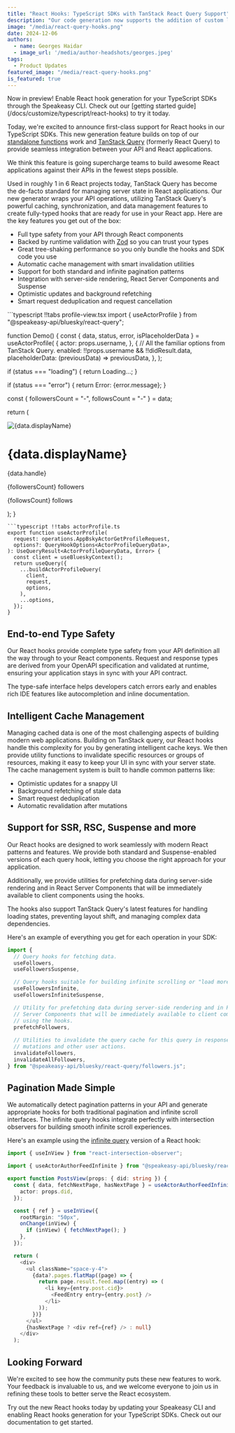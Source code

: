```yaml
---
title: "React Hooks: TypeScript SDKs with TanStack React Query Support"
description: "Our code generation now supports the addition of custom logic to SDKs, allowing you to further customize your SDKs."
image: "/media/react-query-hooks.png"
date: 2024-12-06
authors:
  - name: Georges Haidar
  - image_url: '/media/author-headshots/georges.jpeg'
tags:
  - Product Updates
featured_image: "/media/react-query-hooks.png"
is_featured: true
---
```





<div className="Callout" data-title="Preview Availability" data-variant="success">
  Now in preview! Enable React hook generation for your TypeScript SDKs through the Speakeasy CLI. Check out our [getting started guide](/docs/customize/typescript/react-hooks) to try it today.
</div>

Today, we're excited to announce first-class support for React hooks in our TypeScript SDKs. This new generation feature builds on top of our [standalone functions](/post/standalone-functions) work and [TanStack Query](https://tanstack.com/query/latest) (formerly React Query) to provide seamless integration between your API and React applications.

We think this feature is going supercharge teams to build awesome React applications against their APIs in the fewest steps possible.

Used in roughly 1 in 6 React projects today, TanStack Query has become the de-facto standard for managing server state in React applications. Our new generator wraps your API operations, utilizing TanStack Query's powerful caching, synchronization, and data management features to create fully-typed hooks that are ready for use in your React app. Here are the key features you get out of the box:

- Full type safety from your API through React components
- Backed by runtime validation with [Zod](https://zod.dev) so you can trust your types
- Great tree-shaking performance so you only bundle the hooks and SDK code you use
- Automatic cache management with smart invalidation utilities
- Support for both standard and infinite pagination patterns
- Integration with server-side rendering, React Server Components and Suspense
- Optimistic updates and background refetching
- Smart request deduplication and request cancellation

<div className="CodeWithTabs">
```typescript !!tabs profile-view.tsx
import { useActorProfile } from "@speakeasy-api/bluesky/react-query";

function Demo() {
  const { data, status, error, isPlaceholderData } = useActorProfile(
    {
      actor: props.username,
    },
    {
      // All the familiar options from TanStack Query.
      enabled: !!props.username && !!didResult.data,
      placeholderData: (previousData) => previousData,
    },
  );

  if (status === "loading") {
    return <span className="div">Loading...</span>;
  }

  if (status === "error") {
    return <span className="div">Error: {error.message}</span>;
  }

  const { followersCount = "-", followsCount = "-" } = data;

  return (
    <div className="inline-flex items-start gap-2 rounded border-zinc-800">
      <img
        className="w-16 aspect-square rounded-full"
        src={data.avatar}
        alt={data.displayName}
      />
      <div>
        <h1 className="text-2xl">{data.displayName}</h1>
        <p className="text-muted-foreground">{data.handle}</p>
        <p>
          <span className="font-semibold">{followersCount}</span>
          <span className="text-muted-foreground">followers</span>
        </p>
        <p>
          <span className="font-semibold">{followsCount}</span>
          <span className="text-muted-foreground">follows</span>
        </p>
      </div>
    </div>
  );
}
```
```typescript !!tabs actorProfile.ts
export function useActorProfile(
  request: operations.AppBskyActorGetProfileRequest,
  options?: QueryHookOptions<ActorProfileQueryData>,
): UseQueryResult<ActorProfileQueryData, Error> {
  const client = useBlueskyContext();
  return useQuery({
    ...buildActorProfileQuery(
      client,
      request,
      options,
    ),
    ...options,
  });
}
```
</div>

## End-to-end Type Safety

Our React hooks provide complete type safety from your API definition all the way through to your React components. Request and response types are derived from your OpenAPI specification and validated at runtime, ensuring your application stays in sync with your API contract.

The type-safe interface helps developers catch errors early and enables rich IDE features like autocompletion and inline documentation.

## Intelligent Cache Management

Managing cached data is one of the most challenging aspects of building modern web applications. Building on TanStack query, our React hooks handle this complexity for you by generating intelligent cache keys. We then provide utility functions to invalidate specific resources or groups of resources, making it easy to keep your UI in sync with your server state. The cache management system is built to handle common patterns like:

- Optimistic updates for a snappy UI
- Background refetching of stale data
- Smart request deduplication
- Automatic revalidation after mutations

## Support for SSR, RSC, Suspense and more

Our React hooks are designed to work seamlessly with modern React patterns and features. We provide both standard and Suspense-enabled versions of each query hook, letting you choose the right approach for your application.

Additionally, we provide utilities for prefetching data during server-side rendering and in React Server Components that will be immediately available to client components using the hooks.

The hooks also support TanStack Query's latest features for handling loading states, preventing layout shift, and managing complex data dependencies.

Here's an example of everything you get for each operation in your SDK:

```typescript
import {
  // Query hooks for fetching data.
  useFollowers,
  useFollowersSuspense,

  // Query hooks suitable for building infinite scrolling or "load more" UIs.
  useFollowersInfinite,
  useFollowersInfiniteSuspense,

  // Utility for prefetching data during server-side rendering and in React
  // Server Components that will be immediately available to client components
  // using the hooks.
  prefetchFollowers,
  
  // Utilities to invalidate the query cache for this query in response to
  // mutations and other user actions.
  invalidateFollowers,
  invalidateAllFollowers,
} from "@speakeasy-api/bluesky/react-query/followers.js";
```

## Pagination Made Simple

We automatically detect pagination patterns in your API and generate appropriate hooks for both traditional pagination and infinite scroll interfaces. The infinite query hooks integrate perfectly with intersection observers for building smooth infinite scroll experiences.

Here's an example using the [infinite query][infinite-query] version of a React hook: 

[infinite-query]: https://tanstack.com/query/v5/docs/framework/react/guides/infinite-queries

```typescript
import { useInView } from "react-intersection-observer";

import { useActorAuthorFeedInfinite } from "@speakeasy-api/bluesky/react-query/actorAuthorFeed.js";

export function PostsView(props: { did: string }) {
  const { data, fetchNextPage, hasNextPage } = useActorAuthorFeedInfinite({
    actor: props.did,
  });

  const { ref } = useInView({
    rootMargin: "50px",
    onChange(inView) {
      if (inView) { fetchNextPage(); }
    },
  });

  return (
    <div>
      <ul className="space-y-4">
        {data?.pages.flatMap((page) => {
          return page.result.feed.map((entry) => (
            <li key={entry.post.cid}>
              <FeedEntry entry={entry.post} />
            </li>
          ));
        })}
      </ul>
      {hasNextPage ? <div ref={ref} /> : null}
    </div>
  );

```

## Looking Forward

We're excited to see how the community puts these new features to work. Your feedback is invaluable to us, and we welcome everyone to join us in refining these tools to better serve the React ecosystem.

Try out the new React hooks today by updating your Speakeasy CLI and enabling React hooks generation for your TypeScript SDKs. Check out our documentation to get started.
